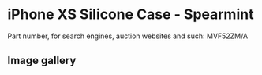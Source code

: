 
# iPhone XS Silicone Case - Spearmint

Part number, for search engines, auction websites and such: MVF52ZM/A

## Image gallery

<div style={{ width: "768px" }}>
  <GalleryComponent
    images={[
      {
        original: "/everysource/MVF52.png",
        thumbnail: "/everypreview/MVF52.png",
      },
      {
        original: "/everysource/MVF52_AV1_GOLD.png",
        thumbnail: "/everypreview/MVF52_AV1_GOLD.png",
      },
      {
        original: "/everysource/MVF52_AV1_SILVER.png",
        thumbnail: "/everypreview/MVF52_AV1_SILVER.png",
      },
      {
        original: "/everysource/MVF52_AV1_SPACE_GRAY.png",
        thumbnail: "/everypreview/MVF52_AV1_SPACE_GRAY.png",
      },
      {
        original: "/everysource/MVF52_AV2.png",
        thumbnail: "/everypreview/MVF52_AV2.png",
      }
    ]}
  />
</div>